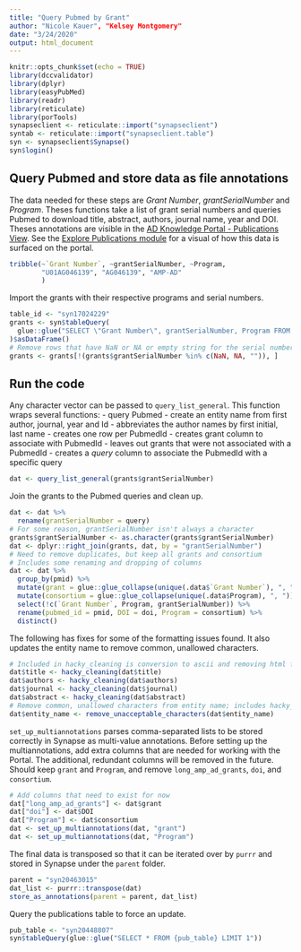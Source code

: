 ```yaml
---
title: "Query Pubmed by Grant"
author: "Nicole Kauer", "Kelsey Montgomery"
date: "3/24/2020"
output: html_document
---
```


```r
knitr::opts_chunk$set(echo = TRUE)
library(dccvalidator)
library(dplyr)
library(easyPubMed)
library(readr)
library(reticulate)
library(porTools)
synapseclient <- reticulate::import("synapseclient")
syntab <- reticulate::import("synapseclient.table")
syn <- synapseclient$Synapse()
syn$login()
```

## Query Pubmed and store data as file annotations

The data needed for these steps are *Grant Number*, *grantSerialNumber* and *Program*. Theses functions take a list of grant serial numbers and queries Pubmed to download title, abstract, authors, journal name, year and DOI. Theses annotations are visible in the [AD Knowledge Portal - Publications View](https://www.synapse.org/#!Synapse:syn20448807/tables/). See the [Explore Publications module](https://adknowledgeportal.synapse.org/Explore/Publications) for a visual of how this data is surfaced on the portal.

```r
tribble(~`Grant Number`, ~grantSerialNumber, ~Program,
        "U01AG046139", "AG046139", "AMP-AD"
        )
```

Import the grants with their respective programs and serial numbers.

```r
table_id <- "syn17024229"
grants <- syn$tableQuery(
  glue::glue("SELECT \"Grant Number\", grantSerialNumber, Program FROM {table_id}")
)$asDataFrame()
# Remove rows that have NaN or NA or empty string for the serial number
grants <- grants[!(grants$grantSerialNumber %in% c(NaN, NA, "")), ]
```
## Run the code

Any character vector can be passed to `query_list_general`. This function wraps several functions:
- query Pubmed
- create an entity name from first author, journal, year and Id
- abbreviates the author names by first initial, last name
- creates one row per PubmedId
- creates grant column to associate with PubmedId
- leaves out grants that were not associated with a PubmedId
- creates a *query* column to associate the PubmedId with a specific query

```r
dat <- query_list_general(grants$grantSerialNumber)
```

Join the grants to the Pubmed queries and clean up.

```r
dat <- dat %>%
  rename(grantSerialNumber = query)
# For some reason, grantSerialNumber isn't always a character
grants$grantSerialNumber <- as.character(grants$grantSerialNumber)
dat <- dplyr::right_join(grants, dat, by = "grantSerialNumber")
# Need to remove duplicates, but keep all grants and consortium
# Includes some renaming and dropping of columns
dat <- dat %>%
  group_by(pmid) %>%
  mutate(grant = glue::glue_collapse(unique(.data$`Grant Number`), ", ")) %>%
  mutate(consortium = glue::glue_collapse(unique(.data$Program), ", ")) %>%
  select(!c(`Grant Number`, Program, grantSerialNumber)) %>%
  rename(pubmed_id = pmid, DOI = doi, Program = consortium) %>%
  distinct()
```

The following has fixes for some of the formatting issues found. It also updates the entity name to remove common, unallowed characters.

```r
# Included in hacky_cleaning is conversion to ascii and removing html formatting
dat$title <- hacky_cleaning(dat$title)
dat$authors <- hacky_cleaning(dat$authors)
dat$journal <- hacky_cleaning(dat$journal)
dat$abstract <- hacky_cleaning(dat$abstract)
# Remove common, unallowed characters from entity name; includes hacky_cleaning
dat$entity_name <- remove_unacceptable_characters(dat$entity_name)
```

`set_up_multiannotations` parses comma-separated lists to be stored correctly in Synapse as multi-value annotations. Before setting up the multiannotations, add extra columns that are needed for working with the Portal. The additional, redundant columns will be removed in the future. Should keep `grant` and `Program`, and remove `long_amp_ad_grants`, `doi`, and `consortium`.

```r
# Add columns that need to exist for now
dat["long_amp_ad_grants"] <- dat$grant
dat["doi"] <- dat$DOI
dat["Program"] <- dat$consortium
dat <- set_up_multiannotations(dat, "grant")
dat <- set_up_multiannotations(dat, "Program")
```

The final data is transposed so that it can be iterated over by `purrr` and stored in Synapse under the `parent` folder.

```r
parent = "syn20463015"
dat_list <- purrr::transpose(dat)
store_as_annotations(parent = parent, dat_list)
```

Query the publications table to force an update.

```r
pub_table <- "syn20448807"
syn$tableQuery(glue::glue("SELECT * FROM {pub_table} LIMIT 1"))
```
